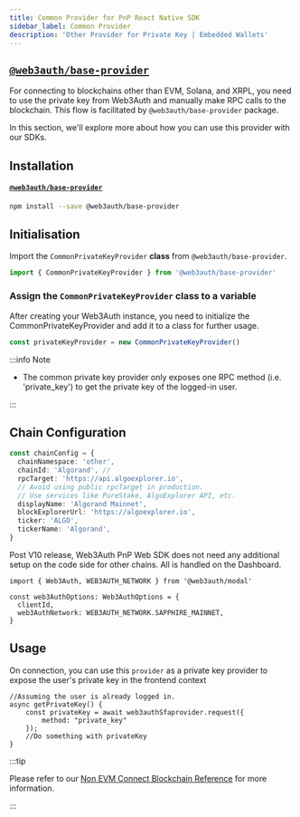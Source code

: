 ```yaml
---
title: Common Provider for PnP React Native SDK
sidebar_label: Common Provider
description: 'Other Provider for Private Key | Embedded Wallets'
---
```


## [`@web3auth/base-provider`](https://npmjs.com/package/@web3auth/base-provider)

For connecting to blockchains other than EVM, Solana, and XRPL, you need to use the private key from Web3Auth and manually make RPC calls to the blockchain. This flow is facilitated by `@web3auth/base-provider` package.

In this section, we'll explore more about how you can use this provider with our SDKs.

## Installation

#### [`@web3auth/base-provider`](https://npmjs.com/package/@web3auth/base-provider)

```bash npm2yarn
npm install --save @web3auth/base-provider
```

## Initialisation

Import the `CommonPrivateKeyProvider` **class** from `@web3auth/base-provider`.

```javascript
import { CommonPrivateKeyProvider } from '@web3auth/base-provider'
```

### Assign the `CommonPrivateKeyProvider` class to a variable

After creating your Web3Auth instance, you need to initialize the CommonPrivateKeyProvider and add it to a class for further usage.

```javascript
const privateKeyProvider = new CommonPrivateKeyProvider()
```

:::info Note

- The common private key provider only exposes one RPC method (i.e. 'private_key') to get the private key of the logged-in user.

:::

## Chain Configuration

```typescript
const chainConfig = {
  chainNamespace: 'other',
  chainId: 'Algorand', //
  rpcTarget: 'https://api.algoexplorer.io',
  // Avoid using public rpcTarget in production.
  // Use services like PureStake, AlgoExplorer API, etc.
  displayName: 'Algorand Mainnet',
  blockExplorerUrl: 'https://algoexplorer.io',
  ticker: 'ALGO',
  tickerName: 'Algorand',
}
```

Post V10 release, Web3Auth PnP Web SDK does not need any additional setup on the code side for other chains. All is handled on the Dashboard.

```tsx
import { Web3Auth, WEB3AUTH_NETWORK } from '@web3auth/modal'

const web3AuthOptions: Web3AuthOptions = {
  clientId,
  web3AuthNetwork: WEB3AUTH_NETWORK.SAPPHIRE_MAINNET,
}
```

## Usage

On connection, you can use this `provider` as a private key provider to expose the user's private key in the frontend context

```tsx
//Assuming the user is already logged in.
async getPrivateKey() {
    const privateKey = await web3authSfaprovider.request({
        method: "private_key"
    });
    //Do something with privateKey
}
```

:::tip

Please refer to our [Non EVM Connect Blockchain Reference](/connect-blockchain/other) for more information.

:::
